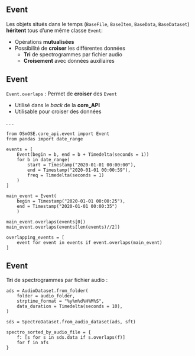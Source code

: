## Event {auto-animate=true}

Les objets situés dans le temps (`BaseFile`, `BaseItem`, `BaseData`, `BaseDataset`) **héritent** tous d'une même [classe]{.primary} `Event`:

- Opérations **mutualisées**
- Possibilité de **croiser** les différentes données
    - **Tri** de [spectrogrammes]{.primary} par [fichier audio]{.secondary}
    - **Croisement** avec [données auxiliaires]{.primary}


## Event {auto-animate=true .smaller}

`Event.overlaps` : Permet de **croiser** des `Event`

- Utilisé dans le *back* de la **core_API**
- Utilisable pour [croiser]{.primary} des [données]{.secondary}

. . .

```.python
from OSmOSE.core_api.event import Event
from pandas import date_range

events = [
    Event(begin = b, end = b + Timedelta(seconds = 1))
    for b in date_range(
        start = Timestamp("2020-01-01 00:00:00"),
        end = Timestamp("2020-01-01 00:00:59"),
        freq = Timedelta(seconds = 1)
    )
]

main_event = Event(
    begin = Timestamp("2020-01-01 00:00:25"),
    end = Timestamp("2020-01-01 00:00:35")
    )

main_event.overlaps(events[0])
main_event.overlaps(events[len(events)//2])

overlapping_events = [
    event for event in events if event.overlaps(main_event)
]

```

## Event {auto-animate=true}

**Tri** de [spectrogrammes]{.primary} par [fichier audio]{.secondary} :

```.python
ads = AudioDataset.from_folder(
    folder = audio_folder,
    strptime_format = "%y%m%d%H%M%S",
    data_duration = Timedelta(seconds = 10),
)

sds = SpectroDataset.from_audio_dataset(ads, sft)

spectro_sorted_by_audio_file = {
    f: [s for s in sds.data if s.overlaps(f)]
    for f in afs
}
```